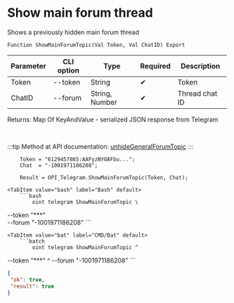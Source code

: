 ﻿---
sidebar_position: 8
---


# Show main forum thread
 Shows a previously hidden main forum thread



`Function ShowMainForumTopic(Val Token, Val ChatID) Export`

  | Parameter | CLI option | Type | Required | Description |
  |-|-|-|-|-|
  | Token | --token | String | &#x2714; | Token |
  | ChatID | --forum | String, Number | &#x2714; | Thread chat ID |

  
  Returns:  Map Of KeyAndValue - serialized JSON response from Telegram

<br/>

:::tip
Method at API documentation: [unhideGeneralForumTopic](https://core.telegram.org/bots/api#unhidegeneralforumtopic)
:::
<br/>


```bsl title="1C:Enterprise/OneScript code example"
    Token = "6129457865:AAFyzNYOAFbu...";
    Chat  = "-1001971186208";

    Result = OPI_Telegram.ShowMainForumTopic(Token, Chat);
```
 

 <Tabs>
  
    <TabItem value="bash" label="Bash" default>
        ```bash
            oint telegram ShowMainForumTopic \
 --token "***" \
 --forum "-1001971186208"
        ```
    </TabItem>
  
    <TabItem value="bat" label="CMD/Bat" default>
        ```batch
            oint telegram ShowMainForumTopic ^
 --token "***" ^
 --forum "-1001971186208"
        ```
    </TabItem>
</Tabs>


```json title="Result"
{
 "ok": true,
 "result": true
}
```
